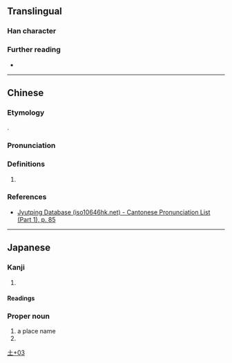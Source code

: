 {{character info}}
==Translingual==

===Han character===
{{Han char|rn=32|rad=土|as=03|sn=6|four=41130|canj=GMY|ids=⿰土下}}

===Further reading===
* {{Han ref|kx=0224.181|dkj=04900|hdz=10418.061|uh=5737|ud=22327}}

----

==Chinese==
{{zh-forms}}

===Etymology===
{{obor|zh|ja|圷}}.

===Pronunciation===
{{zh-pron
|m=xià
|c=haa3
|cat=pn
}}

===Definitions===
{{head|zh|Han character}}

# {{zh-used2|j}}

===References===
* [http://www.iso10646hk.net/jp/document/download.jsp Jyutping Database (iso10646hk.net) - Cantonese Pronunciation List (Part 1), p. 85]

----

==Japanese==

===Kanji===
{{ja-kanji|grade=|rs=土03}}

# {{rfdef|ja|sort=土03}}

====Readings====
{{ja-readings
|on=
|kun=あくつ-
}}

===Proper noun===
{{ja-pos|あくつ|proper}}

# a place name
# {{surname|ja|sort=あくつ}}

[[Category:Japanese-only CJKV Characters|土+03]]